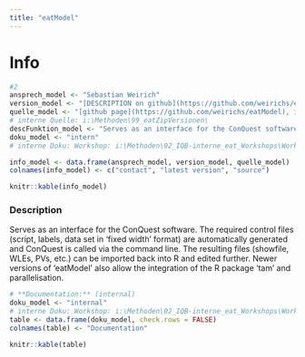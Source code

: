 ```yaml
---
title: "eatModel"
---
```


# Info

```r
#2
ansprech_model <- "Sebastian Weirich"
version_model <- "[DESCRIPTION on github](https://github.com/weirichs/eatModel/blob/master/DESCRIPTION)"
quelle_model <- "[github page](https://github.com/weirichs/eatModel), intern"
# interne Quelle: i:\Methoden\99_eatZipVersionen\
descFunktion_model <- "Serves as an interface for the ConQuest software. The required control files (script, labels, data set in 'fixed width' format) are automatically generated and ConQuest is called via the command line. The resulting files (showfile, WLEs, PVs, etc.) can be imported back into R and edited further. Newer versions of 'eatModel' also allow the integration of the R package 'tam' and parallelisation."
doku_model <- "intern"
# interne Doku: Workshop: i:\Methoden\02_IQB-interne_eat_Workshops\Workshop_eat_Dez2016\03_eatModel\

info_model <- data.frame(ansprech_model, version_model, quelle_model)
colnames(info_model) <- c("contact", "latest version", "source")

knitr::kable(info_model)
```

### Description

Serves as an interface for the ConQuest software. The required control files (script, labels, data set in 'fixed width' format) are automatically generated and ConQuest is called via the command line. The resulting files (showfile, WLEs, PVs, etc.) can be imported back into R and edited further. Newer versions of 'eatModel' also allow the integration of the R package 'tam' and parallelisation.

```r
# **Documentation:** (internal)
doku_model <- "internal"
# interne Doku: Workshop: i:\Methoden\02_IQB-interne_eat_Workshops\Workshop_eat_Dez2016\03_eatModel\
table <- data.frame(doku_model, check.rows = FALSE)
colnames(table) <- "Documentation"

knitr::kable(table)
```
